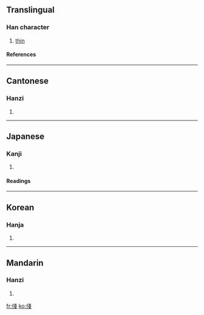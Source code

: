==Translingual==
===Han character===
{{Han char|rn=9|rad=人|as=08|sn=10|four=2325<sub>3</sub>|canj=人戈戈 (OII)}}
# [[thin]]
====References====
{{Han ref|kx=0106.110|dkj=00727|dj=0226.060|hdz=10174.010|uh=4FF4|ud=20468|bh=D0D0|bd=53456}}
----
==Cantonese==
===Hanzi===
{{yue-hanzi|jyut=|y=jin1}}
# {{defn|Cantonese}}
----
==Japanese==
===Kanji===
{{ja-kanji|grade=|rs=人08}}
# {{defn|Japanese}} 
====Readings====
{{ja-readings|on=[[せん]] (sen), [[ぜん]] (zen)|kun=[[あさい]] (asai), [[はだか]] (hadaka)}}
----
==Korean==
===Hanja===
{{ko-hanja|hangeul=천|rv=cheon|mr=ch'ŏn}}
# {{defn|Korean}}
----
==Mandarin==
===Hanzi===
{{cmn-hanzi|pin=[[jiàn]] ([[jian4]]), [[tì]] ([[ti4]])|wg=chien<sup>4</sup>, t'i<sup>4</sup>}}
# {{defn|Mandarin}}

[[fr:俴]]
[[ko:俴]]